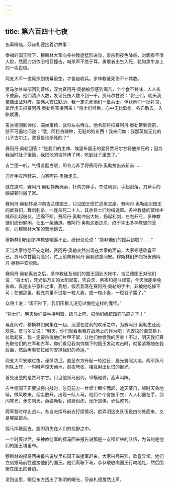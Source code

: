 ```yaml
---
---
---
```

title: 第六百四十七夜
---






夜幕降临，莎赫札德接着讲故事：





幸福的国王陛下，穆斯林大军向多神教徒猛烈进攻，直杀到夜色降临，对面看不清人脸，然而刀剑依旧相互撞击，喊杀声不绝于耳。勇敢者出生入死，犹如黑牛身上的一块白斑。

两支大军一直厮杀到夜幕垂空，才各自收兵。多神教徒死伤不计其数。

贾马尔甘率部回到营帐，深为赛阿丹·奥勒被俘感到痛苦，个个食不甘味，人人夜不成寐。他们清点人数，发现死伤人数不到一千。贾马尔甘说：“将士们，明天我亲自出战对阵。蒙伟大安拉默助，我一定杀死他们一批兵士，俘获他们一批将领，拿俘虏去把赛阿丹·奥勒将军换回来！”将士们听后，心中无比欣慰，各自散去，入帐就寝。

吉兰德回到帅帐，端坐宝椅，武将左右侍立。他令部将把赛阿丹·奥勒带到面前，怒不可遏地问道：“喂，阿拉伯贼种，无耻的狗东西！我来问你：我那英雄无比的儿子古尔江，究竟是谁杀死的？”

赛阿丹·奥勒回答：“是我们的主帅、埃里布国王的爱将贾马尔甘将他杀死的；因为我当时肚子很饿，我把他的埋体烤了烤，吃到肚子里去了。”

吉兰德一听，气得直翻白眼，即令刀斧手将赛阿丹·奥勒拉出去斩首……

刀斧手应声赶来，向赛阿丹·奥勒走去。

就在这时，赛阿丹·奥勒挣断绳索，扑向刀斧手，夺过利剑，手起剑落，刀斧手的脑袋顿时搬了家。

赛阿丹·奥勒转身冲向吉兰德国王，只见国王慌忙逃离宝座。赛阿丹·奥勒面对国王的武将们，舞剑刺杀，一连杀死二十人，其余将士们纷纷逃窜。多神教徒的营帐中喊声此起彼伏，连绵不断。赛阿丹·奥勒冲出大帐，扬起利剑，左右开弓，多神教徒们纷纷躲闲，让出一条通道。赛阿丹·奥勒边走边杀，终于冲出多神教徒的营帐，向穆斯林大军的营地跑去。

穆斯林们听到多神教徒喧嚣不止，纷纷议论说：“莫非他们的援兵到啦？……”

正当大家惊恐不安之时，赛阿丹·奥勒突然出现在大家的面前，大家顿感欣喜不已。贾马尔甘最为高兴，忙上前向赛阿丹·奥勒致意问安。穆斯林们热烈祝贺赛阿丹·奥勒平安脱险。

赛阿丹·奥勒离去之后，多神教徒及他们的国王回到大帐中。吉兰德国王对他们说：“将士们，凭光焰万丈的太阳起誓，凭白天、黑夜和星斗起誓，今天我能幸免丧命，真是出乎意料之事。我想，假若我落在赛阿丹·奥勒的手中，非被他吃掉不可；在他那里，我充其量不过是一粒大麦，或一粒小麦，一粒谷子罢了。”

众将士说：“国王陛下，我们压根儿没见过像他这样的魔怪。”

“将士们，明天你们要手持利器，跃马上阵，把他们统统踏在马蹄之下！”

与此同时，穆斯林们聚集在一起，沉浸在胜利的欢乐之中，为赛阿丹·奥勒生还而欢喜。贾马尔甘说：“明天，你们就看看我在战场上的作为吧！凭安拉的至交易卜拉欣起誓，我一定要杀得他们片甲不留，让他们尝尝我的厉害！不过，明天我打算先取他们的左军和右军，你们看见我向帅旗下的国王发动攻击时，就紧紧跟随在我后面，然后再看安拉如何安排我们的命运。”

两支大军安歇过夜，谨慎防卫。直至东方升起一轮红日，晨光普照大地，两军跃马列队上阵，一时喊声惊天动地，剑拔弩张，相互射出仇恨的目光。

首先出战的是贾马尔甘。只见他跃马出列，纵横驰骋，高声叫阵。

吉兰德国王正要派将出战时，忽见前方一片烟尘腾空而起，遮天蔽日，顿时天昏地暗。微风吹来，烟尘散开，出现一队人马，他们个个身披甲衣，人人利器在手，剑闪寒光，矛刃刺天，英姿勃勃，如狮似虎，无所畏惧，步伐整齐。

两军暂时停止战斗，各自派探马前去打探情况，欲弄明这支队伍是由何处而来，又是哪路雄兵。

探马挥鞭而去，旋即消失在人们的视野之中。

一个时辰过后，多神教徒军的探马回来报告说那是一支穆斯林的队伍，为首的是他们的国王埃里布。

穆斯林的探马回来报告说埃里布国王率援军赶来，大家兴高采烈，欣喜异常。他们立刻拨马前往迎接他们的国王。他们离鞍下马，恭恭敬敬向国王行吻地礼，然后围聚在国王的身边。





讲到这里，眼见东方透出了黎明的曙光，莎赫札德戛然止声。